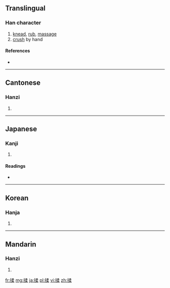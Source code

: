 ==Translingual==

===Han character===
{{Han char|rn=64|rad=手|as=09|sn=12|four=5709<sub>4</sub>|canj=手弓竹木 (QNHD)}}

# [[knead]], [[rub]], [[massage]]
# [[crush]] by hand

====References====
* {{Han ref|kx=0441.100|dkj=12332|dj=0792.050|hdz=31926.100|uh=63C9|ud=25545|bh=B47C|bd=46204}}

----

==Cantonese==

===Hanzi===
{{yue-hanzi|jyut=|y=yau4}}

# {{defn|Cantonese|sort=手09}}

----

==Japanese==

===Kanji===
{{ja-kanji|grade=|rs=手09}}

# {{defn|Japanese|sort=手09}}

====Readings====
* {{ja-readings|on=[[じゅう]] (jū)|kun=[[もむ]] (momu)}}

----

==Korean==

===Hanja===
{{ko-hanja|hangeul=유|eumhun=|rv=yu|mr=yu|y=yu}}

# {{defn|Korean|sort=手09}}

----

==Mandarin==

===Hanzi===
{{cmn-hanzi|pin=[[róu]] ([[rou2]])|wg=jou<sup>2</sup>}}

# {{defn|Mandarin|sort=手09}}

[[fr:揉]]
[[mg:揉]]
[[ja:揉]]
[[pl:揉]]
[[vi:揉]]
[[zh:揉]]